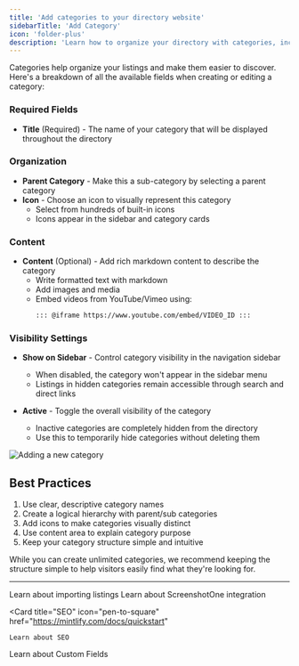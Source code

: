 ```yaml
---
title: 'Add categories to your directory website'
sidebarTitle: 'Add Category'
icon: 'folder-plus'
description: 'Learn how to organize your directory with categories, including creating hierarchical structures, adding icons, and managing visibility settings for optimal navigation'
---
```


Categories help organize your listings and make them easier to discover. Here's a breakdown of all the available fields when creating or editing a category:

### Required Fields

- **Title** (Required) - The name of your category that will be displayed throughout the directory

### Organization

- **Parent Category** - Make this a sub-category by selecting a parent category
- **Icon** - Choose an icon to visually represent this category
  - Select from hundreds of built-in icons
  - Icons appear in the sidebar and category cards

### Content

- **Content** (Optional) - Add rich markdown content to describe the category
  - Write formatted text with markdown
  - Add images and media
  - Embed videos from YouTube/Vimeo using:
    ```md
    ::: @iframe https://www.youtube.com/embed/VIDEO_ID :::
    ```

### Visibility Settings

- **Show on Sidebar** - Control category visibility in the navigation sidebar
  - When disabled, the category won't appear in the sidebar menu
  - Listings in hidden categories remain accessible through search and direct links

- **Active** - Toggle the overall visibility of the category
  - Inactive categories are completely hidden from the directory
  - Use this to temporarily hide categories without deleting them

<Frame>
  <img src="/images/category-demo.png" alt="Adding a new category" />
</Frame>

## Best Practices

1. Use clear, descriptive category names
2. Create a logical hierarchy with parent/sub categories
3. Add icons to make categories visually distinct
4. Use content area to explain category purpose
5. Keep your category structure simple and intuitive

<Note>
  While you can create unlimited categories, we recommend keeping the structure simple to help visitors easily find what they're looking for.
</Note>


---


<CardGroup cols={2}>
  <Card
    title="Listing Import"
    icon="pen-to-square"
    href="https://mintlify.com/docs/quickstart"
  >
    Learn about importing listings
  </Card>
  <Card
    title="ScreenshotOne"
    icon="list-ul"
    href="https://mintlify.com/docs/development"
  >
    Learn about ScreenshotOne integration
  </Card>

  <Card
    title="SEO"
    icon="pen-to-square"
    href="https://mintlify.com/docs/quickstart"
  >
    Learn about SEO
  </Card>
  <Card
    title="Custom Fields"
    icon="list-ul"
    href="https://mintlify.com/docs/development"
  >
    Learn about Custom Fields
  </Card>
</CardGroup>